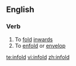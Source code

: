 ==English==

===Verb===
{{en-verb|infolds|infolding|infolded}}

# To [[fold]] [[inwards]]
# To [[enfold]] or [[envelop]]

[[te:infold]]
[[vi:infold]]
[[zh:infold]]